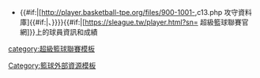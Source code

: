 *{{#if:{{{id|}}}|[http://player.basketball-tpe.org/files/900-1001-{{{id}}},c13.php 攻守資料庫]{{#if:{{{sbl|}}}|、}}}}{{#if:{{{sbl|}}}|[https://sleague.tw/player.html?sn={{{sbl}}} 超級籃球聯賽官網]}}上的球員資訊和成績{{zh}}<noinclude>
[[category:超級籃球聯賽模板]]
[[Category:籃球外部資源模板]]
</noinclude>
